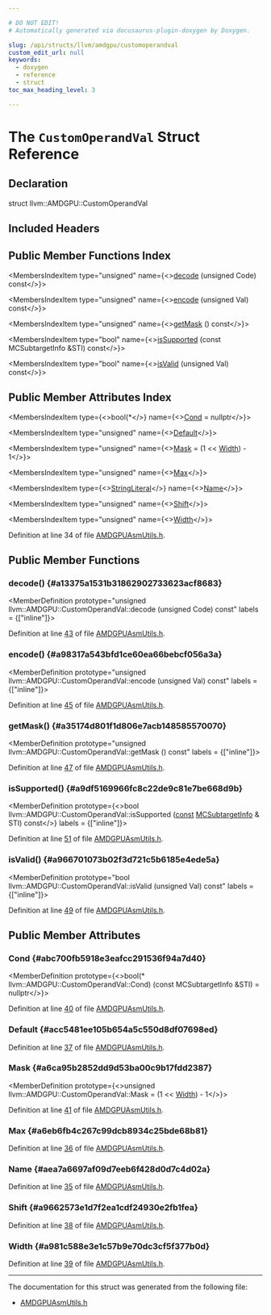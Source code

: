 ```yaml
---

# DO NOT EDIT!
# Automatically generated via docusaurus-plugin-doxygen by Doxygen.

slug: /api/structs/llvm/amdgpu/customoperandval
custom_edit_url: null
keywords:
  - doxygen
  - reference
  - struct
toc_max_heading_level: 3

---
```





# The `CustomOperandVal` Struct Reference

<DoxygenPage pluginConfig={pluginConfig}>



## Declaration

<CodeBlock>struct llvm::AMDGPU::CustomOperandVal</CodeBlock>

## Included Headers

<IncludesList>
<IncludesListItem
  filePath="Target/AMDGPU/Utils/AMDGPUAsmUtils.h"
  permalink="/docs/api/files/lib/lib/target/lib/target/amdgpu/lib/target/amdgpu/utils/amdgpuasmutils-h"
  isLocal="true" />
</IncludesList>

## Public Member Functions Index

<MembersIndex>

<MembersIndexItem
  type="unsigned"
  name={<><a href="#a13375a1531b31862902733623acf8683">decode</a> (unsigned Code) const</>}>
</MembersIndexItem>

<MembersIndexItem
  type="unsigned"
  name={<><a href="#a98317a543bfd1ce60ea66bebcf056a3a">encode</a> (unsigned Val) const</>}>
</MembersIndexItem>

<MembersIndexItem
  type="unsigned"
  name={<><a href="#a35174d801f1d806e7acb148585570070">getMask</a> () const</>}>
</MembersIndexItem>

<MembersIndexItem
  type="bool"
  name={<><a href="#a9df5169966fc8c22de9c81e7be668d9b">isSupported</a> (const MCSubtargetInfo &amp;STI) const</>}>
</MembersIndexItem>

<MembersIndexItem
  type="bool"
  name={<><a href="#a966701073b02f3d721c5b6185e4ede5a">isValid</a> (unsigned Val) const</>}>
</MembersIndexItem>

</MembersIndex>

## Public Member Attributes Index

<MembersIndex>

<MembersIndexItem
  type={<>bool(&#42;</>}
  name={<><a href="#abc700fb5918e3eafcc291536f94a7d40">Cond</a> = nullptr</>}>
</MembersIndexItem>

<MembersIndexItem
  type="unsigned"
  name={<><a href="#acc5481ee105b654a5c550d8df07698ed">Default</a></>}>
</MembersIndexItem>

<MembersIndexItem
  type="unsigned"
  name={<><a href="#a6ca95b2852dd9d53ba00c9b17fdd2387">Mask</a> = (1 &lt;&lt; <a href="#a981c588e3e1c57b9e70dc3cf5f377b0d">Width</a>) - 1</>}>
</MembersIndexItem>

<MembersIndexItem
  type="unsigned"
  name={<><a href="#a6eb6fb4c267c99dcb8934c25bde68b81">Max</a></>}>
</MembersIndexItem>

<MembersIndexItem
  type={<><a href="/docs/api/classes/llvm/stringliteral">StringLiteral</a></>}
  name={<><a href="#aea7a6697af09d7eeb6f428d0d7c4d02a">Name</a></>}>
</MembersIndexItem>

<MembersIndexItem
  type="unsigned"
  name={<><a href="#a9662573e1d7f2ea1cdf24930e2fb1fea">Shift</a></>}>
</MembersIndexItem>

<MembersIndexItem
  type="unsigned"
  name={<><a href="#a981c588e3e1c57b9e70dc3cf5f377b0d">Width</a></>}>
</MembersIndexItem>

</MembersIndex>


Definition at line 34 of file <a href="/docs/api/files/lib/lib/target/lib/target/amdgpu/lib/target/amdgpu/utils/amdgpuasmutils-h">AMDGPUAsmUtils.h</a>.

<SectionDefinition>

## Public Member Functions

### decode() {#a13375a1531b31862902733623acf8683}

<MemberDefinition
  prototype="unsigned llvm::AMDGPU::CustomOperandVal::decode (unsigned Code) const"
  labels = {["inline"]}>

Definition at line <a href="/docs/api/files/lib/lib/target/lib/target/amdgpu/lib/target/amdgpu/utils/amdgpuasmutils-h/#l00043">43</a> of file <a href="/docs/api/files/lib/lib/target/lib/target/amdgpu/lib/target/amdgpu/utils/amdgpuasmutils-h">AMDGPUAsmUtils.h</a>.
</MemberDefinition>

### encode() {#a98317a543bfd1ce60ea66bebcf056a3a}

<MemberDefinition
  prototype="unsigned llvm::AMDGPU::CustomOperandVal::encode (unsigned Val) const"
  labels = {["inline"]}>

Definition at line <a href="/docs/api/files/lib/lib/target/lib/target/amdgpu/lib/target/amdgpu/utils/amdgpuasmutils-h/#l00045">45</a> of file <a href="/docs/api/files/lib/lib/target/lib/target/amdgpu/lib/target/amdgpu/utils/amdgpuasmutils-h">AMDGPUAsmUtils.h</a>.
</MemberDefinition>

### getMask() {#a35174d801f1d806e7acb148585570070}

<MemberDefinition
  prototype="unsigned llvm::AMDGPU::CustomOperandVal::getMask () const"
  labels = {["inline"]}>

Definition at line <a href="/docs/api/files/lib/lib/target/lib/target/amdgpu/lib/target/amdgpu/utils/amdgpuasmutils-h/#l00047">47</a> of file <a href="/docs/api/files/lib/lib/target/lib/target/amdgpu/lib/target/amdgpu/utils/amdgpuasmutils-h">AMDGPUAsmUtils.h</a>.
</MemberDefinition>

### isSupported() {#a9df5169966fc8c22de9c81e7be668d9b}

<MemberDefinition
  prototype={<>bool llvm::AMDGPU::CustomOperandVal::isSupported (<a href="/docs/api/files/lib/lib/target/lib/target/aarch64/aarch64promoteconstant-cpp/#a90f8350fecae261c25be85d38b451bff">const</a> <a href="/docs/api/classes/llvm/mcsubtargetinfo">MCSubtargetInfo</a> &amp; STI) const</>}
  labels = {["inline"]}>

Definition at line <a href="/docs/api/files/lib/lib/target/lib/target/amdgpu/lib/target/amdgpu/utils/amdgpuasmutils-h/#l00051">51</a> of file <a href="/docs/api/files/lib/lib/target/lib/target/amdgpu/lib/target/amdgpu/utils/amdgpuasmutils-h">AMDGPUAsmUtils.h</a>.
</MemberDefinition>

### isValid() {#a966701073b02f3d721c5b6185e4ede5a}

<MemberDefinition
  prototype="bool llvm::AMDGPU::CustomOperandVal::isValid (unsigned Val) const"
  labels = {["inline"]}>

Definition at line <a href="/docs/api/files/lib/lib/target/lib/target/amdgpu/lib/target/amdgpu/utils/amdgpuasmutils-h/#l00049">49</a> of file <a href="/docs/api/files/lib/lib/target/lib/target/amdgpu/lib/target/amdgpu/utils/amdgpuasmutils-h">AMDGPUAsmUtils.h</a>.
</MemberDefinition>

</SectionDefinition>

<SectionDefinition>

## Public Member Attributes

### Cond {#abc700fb5918e3eafcc291536f94a7d40}

<MemberDefinition
  prototype={<>bool(&#42; llvm::AMDGPU::CustomOperandVal::Cond) (const MCSubtargetInfo &amp;STI) = nullptr</>}>

Definition at line <a href="/docs/api/files/lib/lib/target/lib/target/amdgpu/lib/target/amdgpu/utils/amdgpuasmutils-h/#l00040">40</a> of file <a href="/docs/api/files/lib/lib/target/lib/target/amdgpu/lib/target/amdgpu/utils/amdgpuasmutils-h">AMDGPUAsmUtils.h</a>.
</MemberDefinition>

### Default {#acc5481ee105b654a5c550d8df07698ed}

<MemberDefinition
  prototype="unsigned llvm::AMDGPU::CustomOperandVal::Default">

Definition at line <a href="/docs/api/files/lib/lib/target/lib/target/amdgpu/lib/target/amdgpu/utils/amdgpuasmutils-h/#l00037">37</a> of file <a href="/docs/api/files/lib/lib/target/lib/target/amdgpu/lib/target/amdgpu/utils/amdgpuasmutils-h">AMDGPUAsmUtils.h</a>.
</MemberDefinition>

### Mask {#a6ca95b2852dd9d53ba00c9b17fdd2387}

<MemberDefinition
  prototype={<>unsigned llvm::AMDGPU::CustomOperandVal::Mask = (1 &lt;&lt; <a href="#a981c588e3e1c57b9e70dc3cf5f377b0d">Width</a>) - 1</>}>

Definition at line <a href="/docs/api/files/lib/lib/target/lib/target/amdgpu/lib/target/amdgpu/utils/amdgpuasmutils-h/#l00041">41</a> of file <a href="/docs/api/files/lib/lib/target/lib/target/amdgpu/lib/target/amdgpu/utils/amdgpuasmutils-h">AMDGPUAsmUtils.h</a>.
</MemberDefinition>

### Max {#a6eb6fb4c267c99dcb8934c25bde68b81}

<MemberDefinition
  prototype="unsigned llvm::AMDGPU::CustomOperandVal::Max">

Definition at line <a href="/docs/api/files/lib/lib/target/lib/target/amdgpu/lib/target/amdgpu/utils/amdgpuasmutils-h/#l00036">36</a> of file <a href="/docs/api/files/lib/lib/target/lib/target/amdgpu/lib/target/amdgpu/utils/amdgpuasmutils-h">AMDGPUAsmUtils.h</a>.
</MemberDefinition>

### Name {#aea7a6697af09d7eeb6f428d0d7c4d02a}

<MemberDefinition
  prototype="StringLiteral llvm::AMDGPU::CustomOperandVal::Name">

Definition at line <a href="/docs/api/files/lib/lib/target/lib/target/amdgpu/lib/target/amdgpu/utils/amdgpuasmutils-h/#l00035">35</a> of file <a href="/docs/api/files/lib/lib/target/lib/target/amdgpu/lib/target/amdgpu/utils/amdgpuasmutils-h">AMDGPUAsmUtils.h</a>.
</MemberDefinition>

### Shift {#a9662573e1d7f2ea1cdf24930e2fb1fea}

<MemberDefinition
  prototype="unsigned llvm::AMDGPU::CustomOperandVal::Shift">

Definition at line <a href="/docs/api/files/lib/lib/target/lib/target/amdgpu/lib/target/amdgpu/utils/amdgpuasmutils-h/#l00038">38</a> of file <a href="/docs/api/files/lib/lib/target/lib/target/amdgpu/lib/target/amdgpu/utils/amdgpuasmutils-h">AMDGPUAsmUtils.h</a>.
</MemberDefinition>

### Width {#a981c588e3e1c57b9e70dc3cf5f377b0d}

<MemberDefinition
  prototype="unsigned llvm::AMDGPU::CustomOperandVal::Width">

Definition at line <a href="/docs/api/files/lib/lib/target/lib/target/amdgpu/lib/target/amdgpu/utils/amdgpuasmutils-h/#l00039">39</a> of file <a href="/docs/api/files/lib/lib/target/lib/target/amdgpu/lib/target/amdgpu/utils/amdgpuasmutils-h">AMDGPUAsmUtils.h</a>.
</MemberDefinition>

</SectionDefinition>

<hr/>

The documentation for this struct was generated from the following file:

<ul>
<li><a href="/docs/api/files/lib/lib/target/lib/target/amdgpu/lib/target/amdgpu/utils/amdgpuasmutils-h">AMDGPUAsmUtils.h</a></li>
</ul>

</DoxygenPage>
